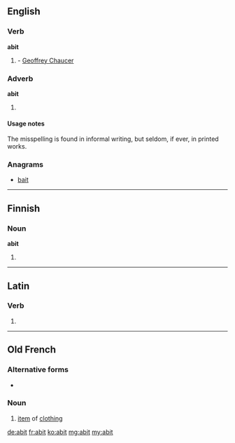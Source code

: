 ==English==

===Verb===
'''abit'''

# {{obsolete}} {{third-person singular of|abide}} - [[w:Geoffrey Chaucer|Geoffrey Chaucer]]

===Adverb===
'''abit'''

# {{misspelling of|a bit}}

====Usage notes====
The misspelling is found in informal writing, but seldom, if ever, in printed works.

===Anagrams===
* [[bait#English|bait]]

----

==Finnish==

===Noun===
'''abit'''

# {{plural of|abi|lang=fi}}

----

==Latin==

===Verb===
{{la-verb-form|abit}}

# {{conjugation of|[[abeo#Latin|abeō]]||3|s|pres|act|ind}}

----

==Old French==

===Alternative forms===
* {{l|fro|habit}}

===Noun===
{{fro-noun|m|abiz|abiz}}

# [[item]] of [[clothing]]

[[de:abit]]
[[fr:abit]]
[[ko:abit]]
[[mg:abit]]
[[my:abit]]